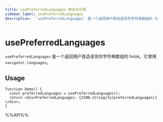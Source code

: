 ```yaml
---
title: usePreferredLanguages 用法与示例
sidebar_label: usePreferredLanguages
description: '`usePreferredLanguages` 是一个返回用户首选语言的字符串数组的 hook。它使用 `navigator.languages`。 本文介绍其用法、最佳实践与代码示例。'
---
```

# usePreferredLanguages

`usePreferredLanguages` 是一个返回用户首选语言的字符串数组的 hook。它使用 `navigator.languages`。

## Usage

```tsx live
function Demo() {
  const preferredLanguages = usePreferredLanguages();
  return <div>PreferredLanguages: {JSON.stringify(preferredLanguages)}</div>;
}
```

%%API%%